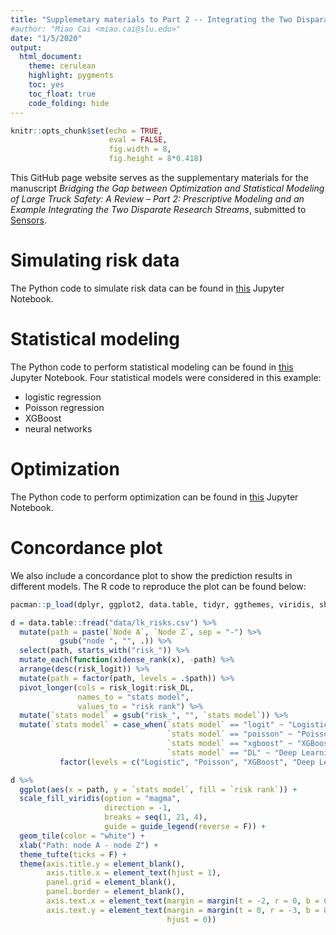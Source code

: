 ```yaml
---
title: "Supplemetary materials to Part 2 -- Integrating the Two Disparate Research Streams"
#author: "Miao Cai <miao.cai@slu.edu>"
date: "1/5/2020"
output:
  html_document:
    theme: cerulean
    highlight: pygments
    toc: yes
    toc_float: true
    code_folding: hide
---
```


```r
knitr::opts_chunk$set(echo = TRUE, 
                      eval = FALSE,
                      fig.width = 8, 
                      fig.height = 8*0.418)
```

This GitHub page website serves as the supplementary materials for the manuscript *Bridging the Gap between Optimization and Statistical Modeling of Large Truck Safety: A Review -- Part 2: Prescriptive Modeling and an Example Integrating the Two Disparate Research Streams*, submitted to [Sensors](https://www.mdpi.com/journal/sensors).


Simulating risk data
====================
The Python code to simulate risk data can be found in [this](01Simulating risk data.html) Jupyter Notebook.


Statistical modeling
====================
The Python code to perform statistical modeling can be found in [this](02Statistical_modeling.html) Jupyter Notebook. Four statistical models were considered in this example:

  + logistic regression
  + Poisson regression
  + XGBoost
  + neural networks

Optimization
============
The Python code to perform optimization can be found in [this](03Optimization.html) Jupyter Notebook.

<!--
Simulating risk data
====================
```r
htmltools::includeHTML("01Simulating risk data.html")
```

Statistical modeling
====================

```r
htmltools::includeHTML("02Statistical_modeling.html")
```

Optimization
============

```r
htmltools::includeHTML("03Optimization.html")
```
-->

Concordance plot
================
We also include a concordance plot to show the prediction results in different models. The R code to reproduce the plot can be found below:

```r
pacman::p_load(dplyr, ggplot2, data.table, tidyr, ggthemes, viridis, showtext)

d = data.table::fread("data/lk_risks.csv") %>% 
  mutate(path = paste(`Node A`, `Node Z`, sep = "-") %>% 
           gsub("node ", "", .)) %>% 
  select(path, starts_with("risk_")) %>% 
  mutate_each(function(x)dense_rank(x), -path) %>% 
  arrange(desc(risk_logit)) %>% 
  mutate(path = factor(path, levels = .$path)) %>% 
  pivot_longer(cols = risk_logit:risk_DL, 
               names_to = "stats model", 
               values_to = "risk rank") %>% 
  mutate(`stats model` = gsub("risk_", "", `stats model`)) %>% 
  mutate(`stats model` = case_when(`stats model` == "logit" ~ "Logistic",
                                   `stats model` == "poisson" ~ "Poisson",
                                   `stats model` == "xgboost" ~ "XGBoost",
                                   `stats model` == "DL" ~ "Deep Learning") %>% 
           factor(levels = c("Logistic", "Poisson", "XGBoost", "Deep Learning")))
```

```r
d %>% 
  ggplot(aes(x = path, y = `stats model`, fill = `risk rank`)) + 
  scale_fill_viridis(option = "magma", 
                     direction = -1,
                     breaks = seq(1, 21, 4), 
                     guide = guide_legend(reverse = F)) + 
  geom_tile(color = "white") + 
  xlab("Path: node A - node Z") + 
  theme_tufte(ticks = F) + 
  theme(axis.title.y = element_blank(),
        axis.title.x = element_text(hjust = 1),
        panel.grid = element_blank(),
        panel.border = element_blank(),
        axis.text.x = element_text(margin = margin(t = -2, r = 0, b = 0, l = 0)),
        axis.text.y = element_text(margin = margin(t = 0, r = -3, b = 0, l = 0),
                                   hjust = 0))
```


